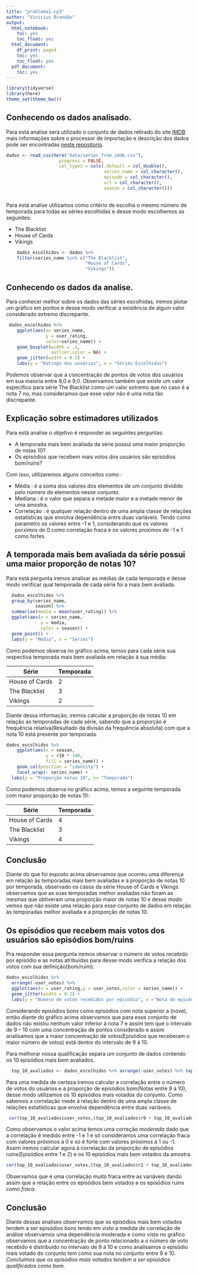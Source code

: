 ```yaml
---
title: "problema1-cp3"
author: "Vinicius Brandão"
output:
  html_notebook:
    toc: yes
    toc_float: yes
  html_document:
    df_print: paged
    toc: yes
    toc_float: yes
  pdf_document:
    toc: yes
---
```


```r
library(tidyverse)
library(here)
theme_set(theme_bw())
```

## Conhecendo os dados analisado.
Para está analise será utilizado o conjunto de dados retirado do site [IMDB](https://www.imdb.com/) mais informações sobre o processor de importação e descrição dos dados pode ser encontradas [neste repositorio](https://github.com/nazareno/imdb-series). 

```r
dados <- read_csv(here("data/series_from_imdb.csv"), 
                    progress = FALSE,
                    col_types = cols(.default = col_double(), 
                                     series_name = col_character(), 
                                     episode = col_character(), 
                                     url = col_character(),
                                     season = col_character()))
    
```

Para está analise utilizamos como critério de escolha o mesmo número de temporada para todas as séries escolhidas e desse modo escolhemos as seguintes:

* The Blacklist
* House of Cards
* Vikings

```r
    dados_escolhidos <- dados %>% 
    filter(series_name %in% c("The Blacklist",
                              "House of Cards",
                              "Vikings"))
```

## Conhecendo os dados da analise.
Para conhecer melhor sobre os dados das séries escolhidas, iremos plotar um gráfico em pontos e desse modo verificar a existência de algum valor considerado extremo discrepante.

```r
 dados_escolhidos %>% 
    ggplot(aes(x= series_name,
               y = user_rating,
               color=series_name)) +
    geom_boxplot(width = .5,
                 outlier.color = NA) + 
    geom_jitter(width = 0.2) +
    labs(y = "Ratings dos usuários", x = "Séries Escolhidas")
```
Podemos observar que a concentração de pontos de votos dos usuários em sua maioria entre 8,0 e 9,0.
Observamos também que existe um valor específico para série The Blacklist como um valor extremo que no caso é a nota 7 no, mas consideramos que esse valor não é uma nota tão discrepante.

## Explicação sobre estimadores utilizados 
Para está analise o objetivo é responder as seguintes perguntas: 

* A temporada mais bem avaliada da série possui uma maior proporção de notas 10?
* Os episódios que recebem mais votos dos usuários são episódios bom/ruins?

Com isso, utilizaremos alguns conceitos como : 

* Média : é a soma dos valores dos elementos de um conjunto dividido pelo número de elementos nesse conjunto.
* Mediana :  é o valor que separa a metade maior e a metade menor de uma amostra.
* Correlação :  é qualquer relação dentro de uma ampla classe de relações estatísticas que envolva dependência entre duas variáveis. Tendo como parametro os valores entre -1 e 1, considerando que os valores porximos de 0 como correlação fraca e os valores proximos de -1 e 1 como fortes. 


## A temporada mais bem avaliada da série possui uma maior proporção de notas 10?
 Para está pergunta iremos analisar as médias de cada temporada e desse modo verificar qual temporada de cada série foi a mais bem avaliada. 
 
```r
  dados_escolhidos %>%
  group_by(series_name,
           season) %>%
  summarise(media = mean(user_rating)) %>%
  ggplot(aes(x = series_name, 
             y = media,
             color = season)) + 
  geom_point() + 
  labs(y = "Média", x = "Séries")
```
 
Como podemos observa no gráfico acima, temos para cada série sua respectiva temporada mais bem avaliada em relação á sua média:  

Série| Temporada
------------- | -------------
House of Cards | 2
The Blacklist| 3
Vikings| 2

Diante dessa informação, iremos calcular a proporção de notas 10 em relação às temporadas de cada série, sabendo que a proporção é frequência relativa(Resultado da divisão da frequência absoluta) com que a nota 10 está presente por temporada.

```r
dados_escolhidos %>%
    ggplot(aes(x = season,
               y = r10 * 100,
               fill = series_name)) +
    geom_col(position = "identity") +
    facet_wrap(~ series_name) +
  labs(y = "Proporção notas 10", x= "Temporada")
```
Como podemos observa no gráfico acima, temos a seguinte temporada com maior proporção de notas 10: 

Série| Temporada
------------- | -------------
House of Cards | 4
The Blacklist| 3
Vikings| 4

## Conclusão
Diante do que foi exposto acima observamos que ocorreu uma diferença em relação às temporadas mais bem avaliadas e a proporção de notas 10 por temporada, observado os casos da série House of Cards e Vikings observamos que as suas temporadas melhor avaliadas não foram as mesmas que obtiveram uma proporção maior de notas 10 e desse modo vemos que não existe uma relação para esse conjunto de dados em relação às temporadas melhor avaliada e a proporção de notas 10. 



## Os episódios que recebem mais votos dos usuários são episódios bom/ruins

Pra responder essa pergunta iremos observar o número de votos recebido por episódio e as notas atribuidas para desse modo verifica a relação dos votos com sua definição(bom/ruim). 

```r
dados_escolhidos %>%
  arrange(-user_votes) %>%
  ggplot(aes(x = user_rating,y = user_votes,color = series_name)) +
  geom_jitter(width = 0.2) +
  labs(y = "Numero de votos recebidos por episódio", x ="Nota do episódio")
```
Considerando episódios bons como episódios com nota superior a (nove), então diante do gráfico acima observamos que para esse conjunto de dados não existiu nenhum valor inferior à nota 7 e assim tem que o intervalo de 9 – 10 com uma concentração de pontos considerado e assim analisamos que a maior concentração de votos(Episódios que receberam o maior número de votos) está dentro do intervalo de 9 á 10.

Para melhorar nossa qualificação separa um conjunto de dados contendo os 10 episódios mais bem avaliados.
```r
  top_10_avaliados <- dados_escolhidos %>% arrange(-user_votes) %>% top_n(10)

```
Para uma medida de certeza iremos calcular a correlação entre o número de votos do usuários e a proporção de episódios bom(Notas entre 9 á 10), desse modo utilizamos os 10 episódios mais votados do conjunto. Como sabemos a correlação mede á relação dentro de uma ampla classe de relações estatísticas que envolva dependência entre duas variáveis.

```r
 cor(top_10_avaliados$user_votes,(top_10_avaliados$r9 + top_10_avaliados$r10))
```
Como observamos o valor acima temos uma correção *moderada* dado que a correlação é medido entre -1 e 1 e só consideramos uma correlação fraca com valores próximos á 0 e só é forte com valores próximos á 1 ou -1.
Assim iremos calcular agora á correlação da proporção de episódios ruins(Episódios entre 1 e 2) e os 10 episódios mais bem votados da amostra.

```r
cor(top_10_avaliados$user_votes,(top_10_avaliados$r1 + top_10_avaliados$r2))
```

Observamos que é uma correlação muito fraca entre as variáveis dando assim que a relação entre os episódios bem votados e os episódios ruins como *fraca*.

## Conclusão 
Diante dessas analises observamos que os episódios mais bem votados tendem a ser episódios bons tendo em visto a medida de correlação de análise observamos uma dependência moderada e como visto no gráfico observamos que a concentração de ponto relacionado a o número de voto recebido é distribuído no intervalo de 9 á 10 e como analisamos o episódio mais votado do conjunto tem como sua nota no conjunto entre 9 e 10. *Concluímos que os episódios mais votados tendem a ser episódios qualificados como bom.*

